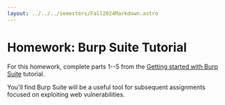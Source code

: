 ```yaml
---
layout: ../../../semesters/Fall2024Markdown.astro
---
```


# Homework: Burp Suite Tutorial

For this homework, complete parts 1--5 from the
[Getting started with Burp Suite](https://portswigger.net/burp/documentation/desktop/getting-started)
tutorial.

You'll find Burp Suite will be a useful tool for subsequent assignments focused
on exploiting web vulnerabilities.
